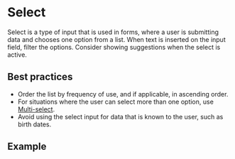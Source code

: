 
# Select

Select is a type of input that is used in forms, where a user is submitting data and chooses one option from a list. When text is inserted on the input field, filter the options. Consider showing suggestions when the select is active.

## Best practices

- Order the list by frequency of use, and if applicable, in ascending order.
- For situations where the user can select more than one option, use [Multi-select](/components/multi-select-search).
- Avoid using the select input for data that is known to the user, such as birth dates.

## Example

<Demo src='pages/components/switch/SwitchDefault' />
